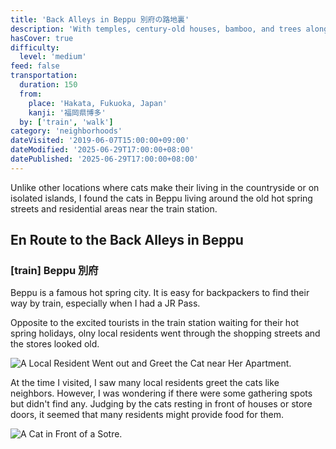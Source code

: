 ```yaml
---
title: 'Back Alleys in Beppu 別府の路地裏'
description: 'With temples, century-old houses, bamboo, and trees along the way, we were surprised to find ourselves already in Neko no Hosomichi. Besides, Onomichi City Museum of Art is the bonus cat spot next to Senkoji.'
hasCover: true
difficulty:
  level: 'medium'
feed: false
transportation:
  duration: 150
  from:
    place: 'Hakata, Fukuoka, Japan'
    kanji: '福岡県博多'
  by: ['train', 'walk']
category: 'neighborhoods'
dateVisited: '2019-06-07T15:00:00+09:00'
dateModified: '2025-06-29T17:00:00+08:00'
datePublished: '2025-06-29T17:00:00+08:00'
---
```



<Abstract transportation={frontmatter.transportation} />

Unlike other locations where cats make their living in the countryside or on isolated islands, I found the cats in Beppu living around the old hot spring streets and residential areas near the train station.

## En Route to the Back Alleys in Beppu

### [train] Beppu 別府

Beppu is a famous hot spring city. It is easy for backpackers to find their way by train, especially when I had a JR Pass.

Opposite to the excited tourists in the train station waiting for their hot spring holidays, olny local residents went through the shopping streets and the stores looked old.

![A Local Resident Went out and Greet the Cat near Her Apartment.](@assets/beppu/resident.jpg)

At the time I visited, I saw many local residents greet the cats like neighbors. However, I was wondering if there were some gathering spots but didn't find any. Judging by the cats resting in front of houses or store doors, it seemed that many residents might provide food for them.

![A Cat in Front of a Sotre.](@assets/beppu/kanban.jpg)

